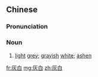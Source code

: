 ==Chinese==
{{zh-forms}}

===Pronunciation===
{{zh-pron
|m=huībái
|cat=n
}}

===Noun===
{{zh-noun}}

# [[light]] [[grey]]; [[grayish]] [[white]]; [[ashen]]

[[fr:灰白]]
[[mg:灰白]]
[[zh:灰白]]